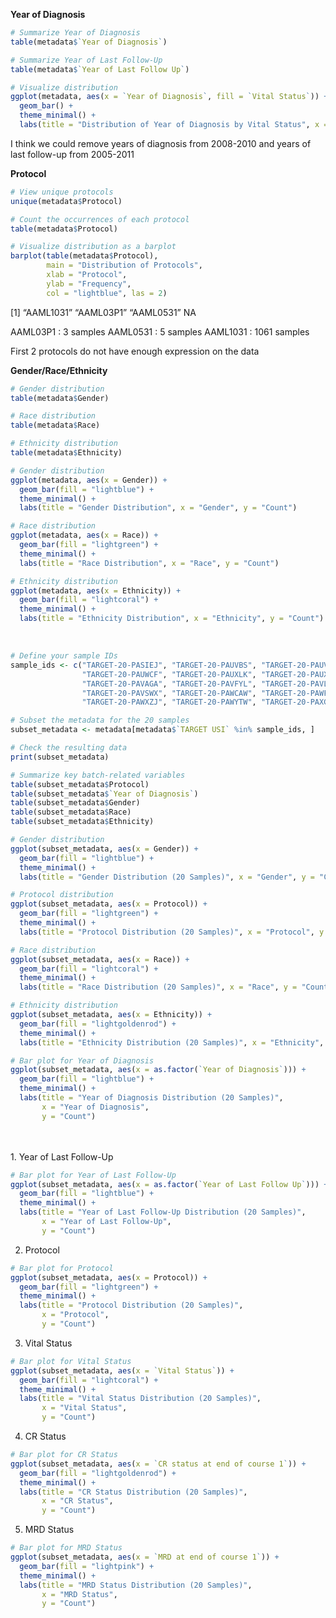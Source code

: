 **Year of Diagnosis**

```r
# Summarize Year of Diagnosis
table(metadata$`Year of Diagnosis`)

# Summarize Year of Last Follow-Up
table(metadata$`Year of Last Follow Up`)

# Visualize distribution
ggplot(metadata, aes(x = `Year of Diagnosis`, fill = `Vital Status`)) +
  geom_bar() +
  theme_minimal() +
  labs(title = "Distribution of Year of Diagnosis by Vital Status", x = "Year of Diagnosis", y = "Frequency")

```

I think we could remove years of diagnosis from 2008-2010 and years of last follow-up from 2005-2011

**Protocol**

```r
# View unique protocols
unique(metadata$Protocol)

# Count the occurrences of each protocol
table(metadata$Protocol)

# Visualize distribution as a barplot
barplot(table(metadata$Protocol), 
        main = "Distribution of Protocols", 
        xlab = "Protocol", 
        ylab = "Frequency", 
        col = "lightblue", las = 2)

```

\[1\] "AAML1031" "AAML03P1" "AAML0531" NA

AAML03P1 : 3 samples AAML0531 : 5 samples AAML1031 : 1061 samples

First 2 protocols do not have enough expression on the data

**Gender/Race/Ethnicity**

```r
# Gender distribution
table(metadata$Gender)

# Race distribution
table(metadata$Race)

# Ethnicity distribution
table(metadata$Ethnicity)

```

```r
# Gender distribution
ggplot(metadata, aes(x = Gender)) +
  geom_bar(fill = "lightblue") +
  theme_minimal() +
  labs(title = "Gender Distribution", x = "Gender", y = "Count")

# Race distribution
ggplot(metadata, aes(x = Race)) +
  geom_bar(fill = "lightgreen") +
  theme_minimal() +
  labs(title = "Race Distribution", x = "Race", y = "Count")

# Ethnicity distribution
ggplot(metadata, aes(x = Ethnicity)) +
  geom_bar(fill = "lightcoral") +
  theme_minimal() +
  labs(title = "Ethnicity Distribution", x = "Ethnicity", y = "Count")

```

\

```r
# Define your sample IDs
sample_ids <- c("TARGET-20-PASIEJ", "TARGET-20-PAUVBS", "TARGET-20-PAUVGD", "TARGET-20-PAUVXU", 
                "TARGET-20-PAUWCF", "TARGET-20-PAUXLK", "TARGET-20-PAUXNM", "TARGET-20-PAUYDT", 
                "TARGET-20-PAVAGA", "TARGET-20-PAVFYL", "TARGET-20-PAVLKB", "TARGET-20-PAVLWY", 
                "TARGET-20-PAVSWX", "TARGET-20-PAWCAW", "TARGET-20-PAWFZT", "TARGET-20-PAWTWW", 
                "TARGET-20-PAWXZJ", "TARGET-20-PAWYTW", "TARGET-20-PAXGVH", "TARGET-20-PAXJVE")

# Subset the metadata for the 20 samples
subset_metadata <- metadata[metadata$`TARGET USI` %in% sample_ids, ]

# Check the resulting data
print(subset_metadata)

```

```r
# Summarize key batch-related variables
table(subset_metadata$Protocol)
table(subset_metadata$`Year of Diagnosis`)
table(subset_metadata$Gender)
table(subset_metadata$Race)
table(subset_metadata$Ethnicity)

```

```r
# Gender distribution
ggplot(subset_metadata, aes(x = Gender)) +
  geom_bar(fill = "lightblue") +
  theme_minimal() +
  labs(title = "Gender Distribution (20 Samples)", x = "Gender", y = "Count")

# Protocol distribution
ggplot(subset_metadata, aes(x = Protocol)) +
  geom_bar(fill = "lightgreen") +
  theme_minimal() +
  labs(title = "Protocol Distribution (20 Samples)", x = "Protocol", y = "Count")

# Race distribution
ggplot(subset_metadata, aes(x = Race)) +
  geom_bar(fill = "lightcoral") +
  theme_minimal() +
  labs(title = "Race Distribution (20 Samples)", x = "Race", y = "Count")

# Ethnicity distribution
ggplot(subset_metadata, aes(x = Ethnicity)) +
  geom_bar(fill = "lightgoldenrod") +
  theme_minimal() +
  labs(title = "Ethnicity Distribution (20 Samples)", x = "Ethnicity", y = "Count")

```

```r
# Bar plot for Year of Diagnosis
ggplot(subset_metadata, aes(x = as.factor(`Year of Diagnosis`))) +
  geom_bar(fill = "lightblue") +
  theme_minimal() +
  labs(title = "Year of Diagnosis Distribution (20 Samples)",
       x = "Year of Diagnosis",
       y = "Count")

```

\
\
1. Year of Last Follow-Up

```r
# Bar plot for Year of Last Follow-Up
ggplot(subset_metadata, aes(x = as.factor(`Year of Last Follow Up`))) +
  geom_bar(fill = "lightblue") +
  theme_minimal() +
  labs(title = "Year of Last Follow-Up Distribution (20 Samples)", 
       x = "Year of Last Follow-Up", 
       y = "Count")

```

2.  Protocol

```r
# Bar plot for Protocol
ggplot(subset_metadata, aes(x = Protocol)) +
  geom_bar(fill = "lightgreen") +
  theme_minimal() +
  labs(title = "Protocol Distribution (20 Samples)", 
       x = "Protocol", 
       y = "Count")

```

3.  Vital Status

```r
# Bar plot for Vital Status
ggplot(subset_metadata, aes(x = `Vital Status`)) +
  geom_bar(fill = "lightcoral") +
  theme_minimal() +
  labs(title = "Vital Status Distribution (20 Samples)", 
       x = "Vital Status", 
       y = "Count")

```

4.  CR Status

```r
# Bar plot for CR Status
ggplot(subset_metadata, aes(x = `CR status at end of course 1`)) +
  geom_bar(fill = "lightgoldenrod") +
  theme_minimal() +
  labs(title = "CR Status Distribution (20 Samples)", 
       x = "CR Status", 
       y = "Count")

```

5.  MRD Status

```r
# Bar plot for MRD Status
ggplot(subset_metadata, aes(x = `MRD at end of course 1`)) +
  geom_bar(fill = "lightpink") +
  theme_minimal() +
  labs(title = "MRD Status Distribution (20 Samples)", 
       x = "MRD Status", 
       y = "Count")

```
